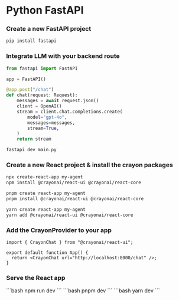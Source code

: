 
# Python FastAPI

### Create a new FastAPI project
```bash
pip install fastapi
```

### Integrate LLM with your backend route
```py title="main.py"
from fastapi import FastAPI

app = FastAPI()

@app.post("/chat")
def chat(request: Request):
    messages = await request.json()
    client = OpenAI()
    stream = client.chat.completions.create(
        model="gpt-4o",
        messages=messages,
        stream=True,
    )
    return stream
```

```bash
fastapi dev main.py
```

### Create a new React project & install the crayon packages
<Tabs groupId="js-package-manager">
  <TabItem value="npm" label="npm">

```bash
npx create-react-app my-agent
npm install @crayonai/react-ui @crayonai/react-core
```
  </TabItem>
  <TabItem value="pnpm" label="pnpm">

```bash
pnpm create react-app my-agent
pnpm install @crayonai/react-ui @crayonai/react-core
```
  </TabItem>
  <TabItem value="yarn" label="yarn">

```bash
yarn create react-app my-agent
yarn add @crayonai/react-ui @crayonai/react-core
```
  </TabItem>
</Tabs>


### Add the CrayonProvider to your app

```tsx title="App.tsx"
import { CrayonChat } from "@crayonai/react-ui";

export default function App() {
  return <CrayonChat url="http://localhost:8000/chat" />;
}
```

### Serve the React app

<Tabs groupId="js-package-manager">
  <TabItem value="npm" label="npm">
  ```bash
  npm run dev
    ```
  </TabItem>
  <TabItem value="pnpm" label="pnpm">
  ```bash
  pnpm dev
  ```
  </TabItem>
  <TabItem value="yarn" label="yarn">
  ```bash
  yarn dev
  ```
  </TabItem>
</Tabs>
